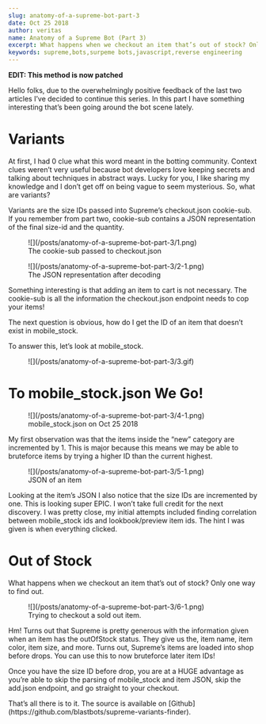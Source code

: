 ```yaml
---
slug: anatomy-of-a-supreme-bot-part-3
date: Oct 25 2018
author: veritas
name: Anatomy of a Supreme Bot (Part 3)
excerpt: What happens when we checkout an item that’s out of stock? Only one way to find out.
keywords: supreme,bots,surpeme bots,javascript,reverse engineering
---
```


<OldPost />

<p>
    <strong>
        <strong>EDIT: This method is now patched</strong>
    </strong>
</p>
<p>
    Hello folks, due to the overwhelmingly positive feedback of the last two articles I’ve
    decided to continue this series. In this part I have something interesting that’s been
    going around the bot scene lately.
</p>
<h1 id="variants">Variants</h1>
<p>
    At first, I had 0 clue what this word meant in the botting community. Context clues
    weren’t very useful because bot developers love keeping secrets and talking about
    techniques in abstract ways. Lucky for you, I like sharing my knowledge and I don’t get
    off on being vague to seem mysterious. So, what are variants?
</p>
<p>
    Variants are the size IDs passed into Supreme’s checkout.json cookie-sub. If you remember
    from part two, cookie-sub contains a JSON representation of the final size-id and the
    quantity.
</p>
<figure className="kg-card kg-image-card kg-card-hascaption">
![](/posts/anatomy-of-a-supreme-bot-part-3/1.png)
    <figcaption>The cookie-sub passed to checkout.json</figcaption>
</figure>
<figure className="kg-card kg-image-card kg-card-hascaption">
![](/posts/anatomy-of-a-supreme-bot-part-3/2-1.png)
    <figcaption>The JSON representation after decoding</figcaption>
</figure>
<p>
    Something interesting is that adding an item to cart is not necessary. The cookie-sub is
    all the information the checkout.json endpoint needs to cop your items!
</p>
<p>
    The next question is obvious, how do I get the ID of an item that doesn’t exist in
    mobile_stock.
</p>
<p>To answer this, let’s look at mobile_stock.</p>
<figure className="kg-card kg-image-card">
![](/posts/anatomy-of-a-supreme-bot-part-3/3.gif)
</figure>
<h1 id="to-mobile_stock-json-we-go-">To mobile_stock.json We Go!</h1>
<figure className="kg-card kg-image-card kg-card-hascaption">
![](/posts/anatomy-of-a-supreme-bot-part-3/4-1.png)
    <figcaption>mobile_stock.json on Oct 25 2018</figcaption>
</figure>
<p>
    My first observation was that the items inside the “new” category are incremented by 1.
    This is major because this means we may be able to bruteforce items by trying a higher ID
    than the current highest.
</p>
<figure className="kg-card kg-image-card kg-card-hascaption">
![](/posts/anatomy-of-a-supreme-bot-part-3/5-1.png)
    <figcaption>JSON of an item</figcaption>
</figure>
<p>
    Looking at the item’s JSON I also notice that the size IDs are incremented by one. This is
    looking super EPIC. I won’t take full credit for the next discovery. I was pretty close,
    my initial attempts included finding correlation between mobile_stock ids and
    lookbook/preview item ids. The hint I was given is when everything clicked.
</p>
<h1 id="out-of-stock">Out of Stock</h1>
<p>What happens when we checkout an item that’s out of stock? Only one way to find out.</p>
<figure className="kg-card kg-image-card kg-card-hascaption">
![](/posts/anatomy-of-a-supreme-bot-part-3/6-1.png)
    <figcaption>Trying to checkout a sold out item.</figcaption>
</figure>
<p>
    Hm! Turns out that Supreme is pretty generous with the information given when an item has
    the outOfStock status. They give us the, item name, item color, item size, and more. Turns
    out, Supreme’s items are loaded into shop before drops. You can use this to now bruteforce
    later item IDs!
</p>
<p>
    Once you have the size ID before drop, you are at a HUGE advantage as you’re able to skip
    the parsing of mobile_stock and item JSON, skip the add.json endpoint, and go straight to
    your checkout.
</p>
<p>
    That’s all there is to it. The source is available on [Github](https://github.com/blastbots/supreme-variants-finder).
</p>
